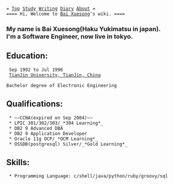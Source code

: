  = [[index|Top]] [[Study]] [[Writing]] [[diary/diary|Diary]] [[Bai Xuesong|About]] =
 ==== Hi, Welcome to [[Bai Xuesong]]'s wiki. ====

=== My name is Bai Xuesong(Haku Yukimatsu in japan). </br>I'm a Software Engineer, now live in tokyo. ===

== Education: ==
  Sep 1992 to Jul 1996
  [[http://www.tju.edu.cn/english/|TianJin University, TianJin, China]]
  </br>Bachelor degree of Electronic Engineering

== Qualifications: ==
  * ~~CCNA(expired on Sep 2004)~~
  * LPIC 301/302/303/_*304 Learning*_
  * DB2 9 Advanced DBA
  * DB2 9 Application Developer
  * Oracle 11g OCP/_*OCM Learning*_
  * OSSDB(postgresql) Silver/_*Gold Learning*_

== Skills: ==
  * Programming Language: c/shell/java/python/ruby/groovy/sql
